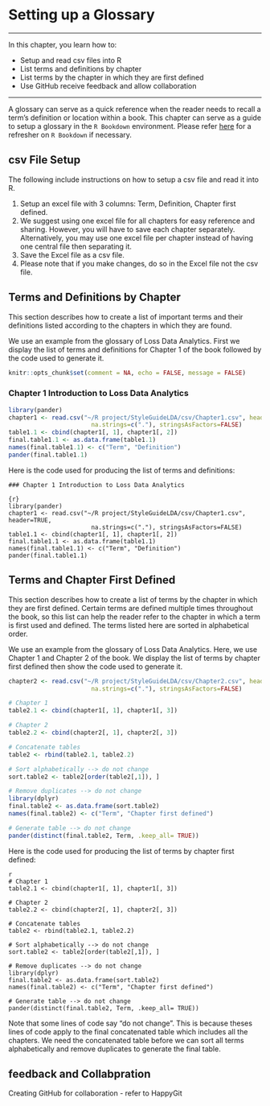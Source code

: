 # Setting up a Glossary

***
In this chapter, you learn how to:
  
- Setup and read csv files into R
- List terms and definitions by chapter
- List terms by the chapter in which they are first defined
- Use GitHub receive feedback and allow collaboration

***

A glossary can serve as a quick reference when the reader needs to recall a term’s definition or location within a book. This chapter can serve as a guide to setup a glossary in the `R Bookdown` environment. Please refer [here](https://bookdown.org/yihui/bookdown/get-started.html) for a refresher on `R Bookdown` if necessary.

## csv File Setup

The following include instructions on how to setup a csv file and read it into R.

1. Setup an excel file with 3 columns: Term, Definition, Chapter first defined.
2. We suggest using one excel file for all chapters for easy reference and sharing. However, you will have to save each chapter separately. Alternatively, you may use one excel file per chapter instead of having one central file then separating it.
3. Save the Excel file as a csv file.
4. Please note that if you make changes, do so in the Excel file not the csv file.

## Terms and Definitions by Chapter

This section describes how to create a list of important terms and their definitions listed according to the chapters in which they are found. 

We use an example from the glossary of Loss Data Analytics. First we display the list of terms and definitions for Chapter 1 of the book followed by the code used to generate it.

```r
knitr::opts_chunk$set(comment = NA, echo = FALSE, message = FALSE)
```

### Chapter 1 Introduction to Loss Data Analytics

```r
library(pander)
chapter1 <- read.csv("~/R project/StyleGuideLDA/csv/Chapter1.csv", header=TRUE,
                       na.strings=c("."), stringsAsFactors=FALSE)
table1.1 <- cbind(chapter1[, 1], chapter1[, 2])
final.table1.1 <- as.data.frame(table1.1)
names(final.table1.1) <- c("Term", "Definition")
pander(final.table1.1)
```


Here is the code used for producing the list of terms and definitions:

```
### Chapter 1 Introduction to Loss Data Analytics

{r}
library(pander)
chapter1 <- read.csv("~/R project/StyleGuideLDA/csv/Chapter1.csv", header=TRUE,
                       na.strings=c("."), stringsAsFactors=FALSE)
table1.1 <- cbind(chapter1[, 1], chapter1[, 2])
final.table1.1 <- as.data.frame(table1.1)
names(final.table1.1) <- c("Term", "Definition")
pander(final.table1.1)

```

## Terms and Chapter First Defined

This section describes how to create a list of terms by the chapter in which they are first defined. Certain terms are defined multiple times throughout the book, so this list can help the reader refer to the chapter in which a term is first used and defined. The terms listed here are sorted in alphabetical order.

We use an example from the glossary of Loss Data Analytics. Here, we use Chapter 1 and Chapter 2 of the book. We display the list of terms by chapter first defined then show the code used to generate it.

```r
chapter2 <- read.csv("~/R project/StyleGuideLDA/csv/Chapter2.csv", header=TRUE,
                       na.strings=c("."), stringsAsFactors=FALSE)
```


```r
# Chapter 1
table2.1 <- cbind(chapter1[, 1], chapter1[, 3])

# Chapter 2
table2.2 <- cbind(chapter2[, 1], chapter2[, 3])

# Concatenate tables
table2 <- rbind(table2.1, table2.2)

# Sort alphabetically --> do not change
sort.table2 <- table2[order(table2[,1]), ] 

# Remove duplicates --> do not change
library(dplyr)
final.table2 <- as.data.frame(sort.table2)
names(final.table2) <- c("Term", "Chapter first defined")

# Generate table --> do not change
pander(distinct(final.table2, Term, .keep_all= TRUE))
```

Here is the code used for producing the list of terms by chapter first defined:

```
{r}
# Chapter 1
table2.1 <- cbind(chapter1[, 1], chapter1[, 3])

# Chapter 2
table2.2 <- cbind(chapter2[, 1], chapter2[, 3])

# Concatenate tables
table2 <- rbind(table2.1, table2.2)

# Sort alphabetically --> do not change
sort.table2 <- table2[order(table2[,1]), ] 

# Remove duplicates --> do not change
library(dplyr)
final.table2 <- as.data.frame(sort.table2)
names(final.table2) <- c("Term", "Chapter first defined")

# Generate table --> do not change
pander(distinct(final.table2, Term, .keep_all= TRUE))
```
Note that some lines of code say "do not change".  This is because theses lines of code apply to the final concatenated table which includes all the chapters. We need the concatenated table before we can sort all terms alphabetically and remove duplicates to generate the final table. 

## feedback and Collabpration

Creating GitHub for collaboration - refer to HappyGit

